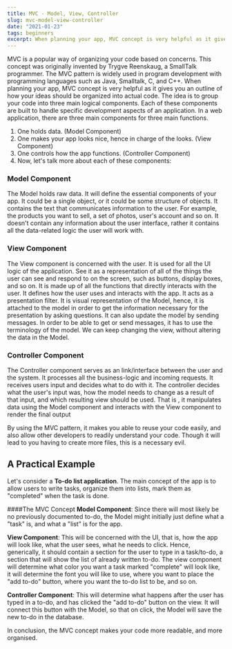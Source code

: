 ```yaml
---
title: MVC - Model, View, Controller
slug: mvc-model-view-controller
date: "2021-01-23"
tags: beginners
excerpt: When planning your app, MVC concept is very helpful as it gives you an outline of how your ideas should be organized into actual code. The idea is to group your code into three main logical components. Each of these components are built to handle specific development aspects of an application. In a web application, there are three main components for three main functions.
---
```


MVC is a popular way of organizing your code based on concerns. This concept was originally invented by Trygve Reenskaug, a SmallTalk programmer. The MVC pattern is widely used in program development with programming languages such as Java, Smalltalk, C, and C++. When planning your app, MVC concept is very helpful as it gives you an outline of how your ideas should be organized into actual code. The idea is to group your code into three main logical components. Each of these components are built to handle specific development aspects of an application. In a web application, there are three main components for three main functions.

1. One holds data. (Model Component)
2. One makes your app looks nice, hence in charge of the looks. (View Component)
3. One controls how the app functions. (Controller Component)
4. Now, let's talk more about each of these components:

### Model Component

The Model holds raw data. It will define the essential components of your app. It could be a single object, or it could be some structure of objects. It contains the text that communicates information to the user. For example, the products you want to sell, a set of photos, user's account and so on. It doesn't contain any information about the user interface, rather it contains all the data-related logic the user will work with.

### View Component

The View component is concerned with the user. It is used for all the UI logic of the application. See it as a representation of all of the things the user can see and respond to on the screen, such as buttons, display boxes, and so on. It is made up of all the functions that directly interacts with the user. It defines how the user uses and interacts with the app. It acts as a presentation filter. It is visual representation of the Model, hence, it is attached to the model in order to get the information necessary for the presentation by asking questions. It can also update the model by sending messages. In order to be able to get or send messages, it has to use the terminology of the model. We can keep changing the view, without altering the data in the Model.

### Controller Component

The Controller component serves as an link/interface between the user and the system. It processes all the business-logic and incoming requests. It receives users input and decides what to do with it. The controller decides what the user's input was, how the model needs to change as a result of that input, and which resulting view should be used. That is , it manipulates data using the Model component and interacts with the View component to render the final output

By using the MVC pattern, it makes you able to reuse your code easily, and also allow other developers to readily understand your code. Though it will lead to you having to create more files, this is a necessary evil.

## A Practical Example

Let's consider a **To-do list application**. The main concept of the app is to allow users to write tasks, organize them into lists, mark them as "completed" when the task is done.

####The MVC Concept
**Model Component**: Since there will most likely be no previously documented to-do, the Model might initially just define what a "task" is, and what a "list" is for the app.

**View Component**: This will be concerned with the UI, that is, how the app will look like, what the user sees, what he needs to click. Hence, generically, it should contain a section for the user to type in a task/to-do, a section that will show the list of already written to-do. The view component will determine what color you want a task marked "complete" will look like, it will determine the font you will like to use, where you want to place the "add to-do" button, where you want the to-do list to be, and so on.

**Controller Component**: This will determine what happens after the user has typed in a to-do, and has clicked the "add to-do" button on the view. It will connect this button with the Model, so that on click, the Model will save the new to-do in the database.

In conclusion, the MVC concept makes your code more readable, and more organised.
